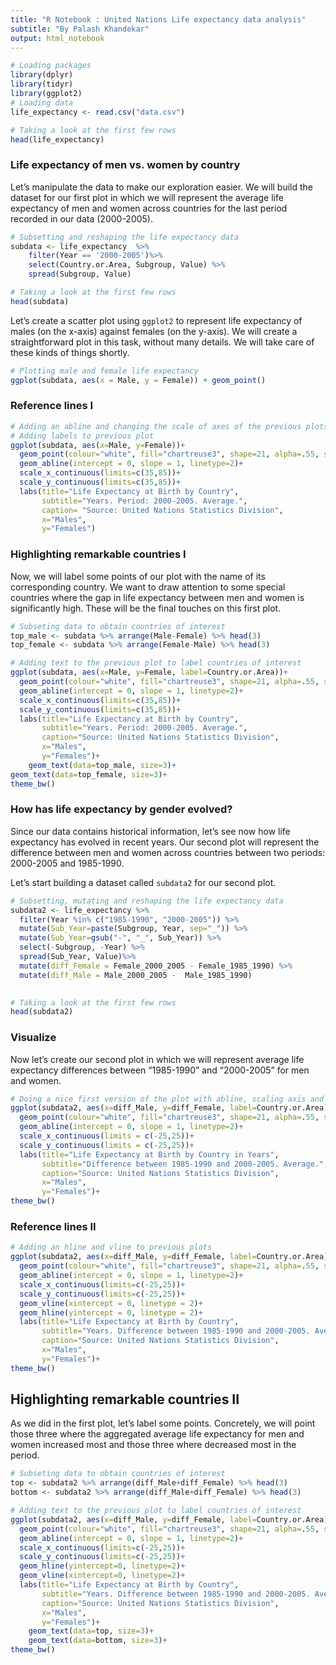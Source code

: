 ---
title: "R Notebook : United Nations Life expectancy data analysis"
subtitle: "By Palash Khandekar"
output: html_notebook
---
 

```{r}
# Loading packages
library(dplyr)
library(tidyr)
library(ggplot2)
# Loading data
life_expectancy <- read.csv("data.csv")

# Taking a look at the first few rows
head(life_expectancy)
```
### Life expectancy of men vs. women by country 

Let's manipulate the data to make our exploration easier. We will build the dataset for our first plot in which we will represent the average life expectancy of men and women across countries for the last period recorded in our data (2000-2005).
```{r}
# Subsetting and reshaping the life expectancy data
subdata <- life_expectancy  %>% 
    filter(Year == '2000-2005')%>%
    select(Country.or.Area, Subgroup, Value) %>%
    spread(Subgroup, Value)

# Taking a look at the first few rows
head(subdata)

```
Let's create a scatter plot using <code>ggplot2</code> to represent life expectancy of males (on the x-axis) against females (on the y-axis). We will create a straightforward plot in this task, without many details. We will take care of these kinds of things shortly.
```{r}
# Plotting male and female life expectancy
ggplot(subdata, aes(x = Male, y = Female)) + geom_point()
```
### Reference lines I

```{r}
# Adding an abline and changing the scale of axes of the previous plots
# Adding labels to previous plot
ggplot(subdata, aes(x=Male, y=Female))+
  geom_point(colour="white", fill="chartreuse3", shape=21, alpha=.55, size=5)+
  geom_abline(intercept = 0, slope = 1, linetype=2)+
  scale_x_continuous(limits=c(35,85))+
  scale_y_continuous(limits=c(35,85))+
  labs(title="Life Expectancy at Birth by Country",
       subtitle="Years. Period: 2000-2005. Average.",
       caption= "Source: United Nations Statistics Division",
       x="Males",
       y="Females")
```
### Highlighting remarkable countries I
<p>Now, we will label some points of our plot with the name of its corresponding country. We want to draw attention to some special countries where the gap in life expectancy between men and women is significantly high. These will be the final touches on this first plot.</p>
```{r}
# Subseting data to obtain countries of interest
top_male <- subdata %>% arrange(Male-Female) %>% head(3)
top_female <- subdata %>% arrange(Female-Male) %>% head(3)

# Adding text to the previous plot to label countries of interest
ggplot(subdata, aes(x=Male, y=Female, label=Country.or.Area))+
  geom_point(colour="white", fill="chartreuse3", shape=21, alpha=.55, size=5)+
  geom_abline(intercept = 0, slope = 1, linetype=2)+
  scale_x_continuous(limits=c(35,85))+
  scale_y_continuous(limits=c(35,85))+
  labs(title="Life Expectancy at Birth by Country",
       subtitle="Years. Period: 2000-2005. Average.",
       caption="Source: United Nations Statistics Division",
       x="Males",
       y="Females")+
    geom_text(data=top_male, size=3)+
geom_text(data=top_female, size=3)+
theme_bw()
```
### How has life expectancy by gender evolved?
<p>Since our data contains historical information, let's see now how life expectancy has evolved in recent years. Our second plot will represent the difference between men and women across countries between two periods: 2000-2005 and 1985-1990.</p>
<p>Let's start building a dataset called <code>subdata2</code> for our second plot. </p>
```{r}
# Subsetting, mutating and reshaping the life expectancy data
subdata2 <- life_expectancy %>% 
  filter(Year %in% c("1985-1990", "2000-2005")) %>% 
  mutate(Sub_Year=paste(Subgroup, Year, sep="_")) %>% 
  mutate(Sub_Year=gsub("-", "_", Sub_Year)) %>% 
  select(-Subgroup, -Year) %>% 
  spread(Sub_Year, Value)%>%
  mutate(diff_Female = Female_2000_2005 - Female_1985_1990) %>%
  mutate(diff_Male = Male_2000_2005 -  Male_1985_1990)
  

# Taking a look at the first few rows
head(subdata2)

```
### Visualize
<p>Now let's create our second plot in which we will represent average life expectancy differences between "1985-1990" and "2000-2005" for men and women.
```{r}
# Doing a nice first version of the plot with abline, scaling axis and adding labels
ggplot(subdata2, aes(x=diff_Male, y=diff_Female, label=Country.or.Area))+
  geom_point(colour="white", fill="chartreuse3", shape=21, alpha=.55, size=5)+
  geom_abline(intercept = 0, slope = 1, linetype=2)+
  scale_x_continuous(limits = c(-25,25))+
  scale_y_continuous(limits = c(-25,25))+
  labs(title="Life Expectancy at Birth by Country in Years",
       subtitle="Difference between 1985-1990 and 2000-2005. Average.",
       caption="Source: United Nations Statistics Division",
       x="Males",
       y="Females")+
theme_bw()
```
### Reference lines II
```{r}
# Adding an hline and vline to previous plots
ggplot(subdata2, aes(x=diff_Male, y=diff_Female, label=Country.or.Area))+
  geom_point(colour="white", fill="chartreuse3", shape=21, alpha=.55, size=5)+
  geom_abline(intercept = 0, slope = 1, linetype=2)+
  scale_x_continuous(limits=c(-25,25))+
  scale_y_continuous(limits=c(-25,25))+
  geom_vline(xintercept = 0, linetype = 2)+
  geom_hline(yintercept = 0, linetype = 2)+
  labs(title="Life Expectancy at Birth by Country",
       subtitle="Years. Difference between 1985-1990 and 2000-2005. Average.",
       caption="Source: United Nations Statistics Division",
       x="Males",
       y="Females")+
theme_bw()
```
## Highlighting remarkable countries II
<p>As we did in the first plot, let's label some points. Concretely, we will point those three where the aggregated average life expectancy for men and women increased most and those three where decreased most in the period.</p>
```{r}
# Subseting data to obtain countries of interest
top <- subdata2 %>% arrange(diff_Male+diff_Female) %>% head(3)
bottom <- subdata2 %>% arrange(diff_Male+diff_Female) %>% head(3)

# Adding text to the previous plot to label countries of interest
ggplot(subdata2, aes(x=diff_Male, y=diff_Female, label=Country.or.Area), guide=FALSE)+
  geom_point(colour="white", fill="chartreuse3", shape=21, alpha=.55, size=5)+
  geom_abline(intercept = 0, slope = 1, linetype=2)+
  scale_x_continuous(limits=c(-25,25))+
  scale_y_continuous(limits=c(-25,25))+
  geom_hline(yintercept=0, linetype=2)+
  geom_vline(xintercept=0, linetype=2)+
  labs(title="Life Expectancy at Birth by Country",
       subtitle="Years. Difference between 1985-1990 and 2000-2005. Average.",
       caption="Source: United Nations Statistics Division",
       x="Males",
       y="Females")+
    geom_text(data=top, size=3)+
    geom_text(data=bottom, size=3)+
theme_bw()
 
```


